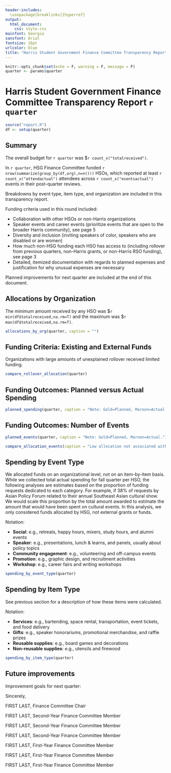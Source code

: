 ```yaml
---
header-includes:
  \usepackage[breaklinks]{hyperref}
output:
  html_document: 
    css: style.css
mainfont: Georgia
sansfont: Arial
fontsize: 16pt
urlcolor: blue
title: "Harris Student Government Finance Committee Transparency Report"
---
```


```r
knitr::opts_chunk$set(echo = F, warning = F, message = F)
quarter <- params$quarter
```

# Harris Student Government Finance Committee Transparency Report `r quarter`

```r
source("report.R")
df <- setup(quarter)
```

## Summary
The overall budget for `r quarter` was $`r count_x("totalreceived")`.

In `r quarter`, HSG Finance Committee funded `r nrow(summarize(group_by(df,org),n=n()))` HSOs, which reported at least `r count_x("attendactual")` attendees across `r count_x("eventsactual")` events in their post-quarter reviews. 

Breakdowns by event type, item type, and organization are included in this transparency report. 

Funding criteria used in this round included:

* Collaboration with other HSOs or non-Harris organizations
* Speaker events and career events (prioritize events that are open to the broader Harris community), see page 5
* Diversity and inclusion (inviting speakers of color, speakers who are disabled or are women)
* How much non-HSG funding each HSO has access to (including rollover from previous quarters, non-Harris grants, or non-Harris RSO funding), see page 3
* Detailed, itemized documentation with regards to planned expenses and justification for why unusual expenses are necessary

Planned improvements for next quarter are included at the end of this document.

\newpage 

## Allocations by Organization

The minimum amount received by any HSO was \$`r min(df$totalreceived,na.rm=T)` and the maximum was \$`r max(df$totalreceived,na.rm=T)`.

```r
allocations_by_org(quarter, caption = "")
```

\newpage 

## Funding Criteria: Existing and External Funds 

Organizations with large amounts of unexplained rollover received limited funding.

```r
compare_rollover_allocation(quarter)
```

\newpage 

## Funding Outcomes: Planned versus Actual Spending

```r
planned_spending(quarter, caption = "Note: Gold=Planned, Maroon=Actual.")
```

\newpage 

## Funding Outcomes: Number of Events

```r
planned_events(quarter, caption = "Note: Gold=Planned, Maroon=Actual.")
```

\newpage 

```r
compare_allocation_events(caption = "Low allocation not associated with number of canceled events")
```

## Spending by Event Type

We allocated funds on an organizational level, not on an item-by-item basis. While we collected total actual spending for fall quarter per HSO, the following analyses are estimates based on the proportion of funding requests dedicated to each category. For example, if 38\% of requests by Asian Policy Forum related to their annual Southeast Asian cultural show. We would scale this proportion by the total amount awarded to estimate the amount that would have been spent on cultural events. In this analysis, we only considered funds allocated by HSG, not external grants or funds.

Notation:

* **Social**: e.g., retreats, happy hours, mixers, study hours, and alumni events
* **Speaker**: e.g., presentations, lunch \& learns, and panels, usually about policy topics
* **Community engagement**: e.g., volunteering and off-campus events
* **Promotion**: e.g., graphic design, and recruitment activities
* **Workshop**: e.g., career fairs and writing workshops

```r
spending_by_event_type(quarter)
```

## Spending by Item Type

See previous section for a description of how these items were calculated.

Notation:

* **Services**: e.g.,  bartending, space rental, transportation, event tickets, and food delivery
* **Gifts**: e.g.,  speaker honorariums, promotional merchandise, and raffle prizes
* **Reusable supplies**: e.g., board games and decorations
* **Non-reusable supplies**: e.g., utensils and firewood

```r
spending_by_item_type(quarter)
```

## Future improvements

Improvement goals for next quarter:

\vspace{30pt}

Sincerely,

FIRST LAST, Finance Committee Chair

FIRST LAST, Second-Year Finance Committee Member

FIRST LAST, Second-Year Finance Committee Member

FIRST LAST, Second-Year Finance Committee Member

FIRST LAST, First-Year Finance Committee Member

FIRST LAST, First-Year Finance Committee Member

FIRST LAST, First-Year Finance Committee Member
